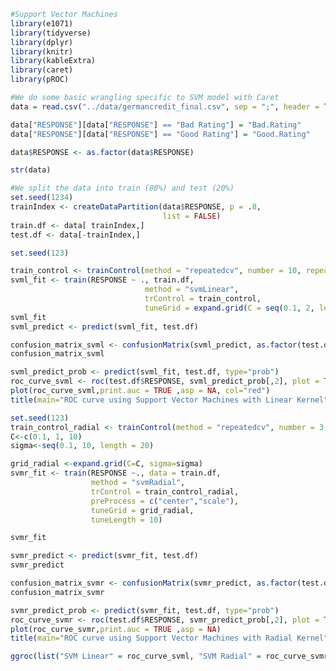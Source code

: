 ```r

#Support Vector Machines
library(e1071)
library(tidyverse)
library(dplyr)
library(knitr)
library(kableExtra)
library(caret)
library(pROC)

```

```r

#We do some basic wrangling specific to SVM model with Caret
data = read.csv("../data/germancredit_final.csv", sep = ";", header = TRUE)

data["RESPONSE"][data["RESPONSE"] == "Bad Rating"] = "Bad.Rating"
data["RESPONSE"][data["RESPONSE"] == "Good Rating"] = "Good.Rating"

data$RESPONSE <- as.factor(data$RESPONSE)

str(data)
```

```r

#We split the data into train (80%) and test (20%)
set.seed(1234)
trainIndex <- createDataPartition(data$RESPONSE, p = .8,
                                  list = FALSE)
train.df <- data[ trainIndex,]
test.df <- data[-trainIndex,]

```

```r
set.seed(123)

train_control <- trainControl(method = "repeatedcv", number = 10, repeats = 3, sampling="down", classProbs = TRUE)
svml_fit <- train(RESPONSE ~ ., train.df, 
                              method = "svmLinear",
                              trControl = train_control, 
                              tuneGrid = expand.grid(C = seq(0.1, 2, length = 20)))
svml_fit
svml_predict <- predict(svml_fit, test.df)

```
```r
confusion_matrix_svml <- confusionMatrix(svml_predict, as.factor(test.df$RESPONSE), positive= "Good.Rating")
confusion_matrix_svml
```

```r
svml_predict_prob <- predict(svml_fit, test.df, type="prob")
roc_curve_svml <- roc(test.df$RESPONSE, svml_predict_prob[,2], plot = TRUE, print.auc = TRUE)
plot(roc_curve_svml,print.auc = TRUE ,asp = NA, col="red")
title(main="ROC curve using Support Vector Machines with Linear Kernel")
```

```r

set.seed(123)
train_control_radial <- trainControl(method = "repeatedcv", number = 3, repeats = 3, sampling="down", classProbs = TRUE)
C<-c(0.1, 1, 10)
sigma<-seq(0.1, 10, length = 20)

grid_radial <-expand.grid(C=C, sigma=sigma)
svmr_fit <- train(RESPONSE ~., data = train.df, 
                  method = "svmRadial", 
                  trControl = train_control_radial, 
                  preProcess = c("center","scale"),
                  tuneGrid = grid_radial,
                  tuneLength = 10)

svmr_fit

svmr_predict <- predict(svmr_fit, test.df)
svmr_predict

```
```r
confusion_matrix_svmr <- confusionMatrix(svmr_predict, as.factor(test.df$RESPONSE), positive="Good.Rating")
confusion_matrix_svmr

```
```r
svmr_predict_prob <- predict(svmr_fit, test.df, type="prob")
roc_curve_svmr <- roc(test.df$RESPONSE, svmr_predict_prob[,2], plot = TRUE, print.auc = TRUE)
plot(roc_curve_svmr,print.auc = TRUE ,asp = NA)
title(main="ROC curve using Support Vector Machines with Radial Kernel")
```

```r
ggroc(list("SVM Linear" = roc_curve_svml, "SVM Radial" = roc_curve_svmr))

```
